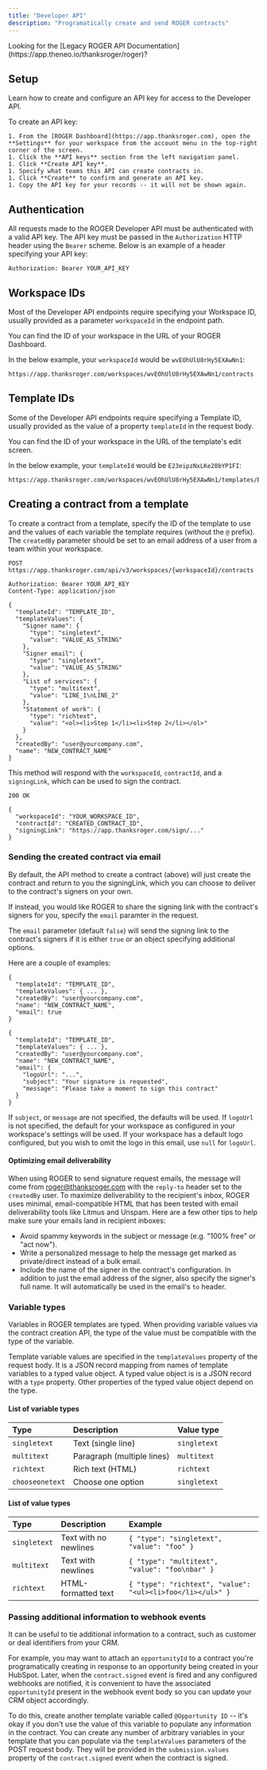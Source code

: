 ```yaml
---
title: "Developer API"
description: "Programatically create and send ROGER contracts"
---
```


<Info>
  Looking for the [Legacy ROGER API
  Documentation](https://app.theneo.io/thanksroger/roger)?
</Info>

## Setup

Learn how to create and configure an API key for access to the Developer API.

To create an API key:

    1. From the [ROGER Dashboard](https://app.thanksroger.com), open the
    **Settings** for your workspace from the account menu in the top-right
    corner of the screen.
    1. Click the **API keys** section from the left navigation panel.
    1. Click **Create API key**.
    1. Specify what teams this API can create contracts in.
    1. Click **Create** to confirm and generate an API key.
    1. Copy the API key for your records -- it will not be shown again.

## Authentication

All requests made to the ROGER Developer API must be authenticated with a valid
API key. The API key must be passed in the `Authorization` HTTP header using the
`Bearer` scheme. Below is an example of a header specifying your API key:

```
Authorization: Bearer YOUR_API_KEY
```

## Workspace IDs

Most of the Developer API endpoints require specifying your Workspace ID,
usually provided as a parameter `workspaceId` in the endpoint path.

You can find the ID of your workspace in the URL of your ROGER Dashboard.

In the below example, your `workspaceId` would be `wvEOhUlU8rHy5EXAwNn1`:

```
https://app.thanksroger.com/workspaces/wvEOhUlU8rHy5EXAwNn1/contracts
```

## Template IDs

Some of the Developer API endpoints require specifying a Template ID, usually
provided as the value of a property `templateId` in the request body.

You can find the ID of your workspace in the URL of the template's edit screen.

In the below example, your `templateId` would be `E23eipzNxLKe28bYP1FI`:

```
https://app.thanksroger.com/workspaces/wvEOhUlU8rHy5EXAwNn1/templates/E23eipzNxLKe28bYP1FI
```

## Creating a contract from a template

To create a contract from a template, specify the ID of the template to use and
the values of each variable the template requires (without the `@` prefix). The
`createdBy` parameter should be set to an email address of a user from a team
within your workspace.

```
POST https://app.thanksroger.com/api/v3/workspaces/{workspaceId}/contracts

Authorization: Bearer YOUR_API_KEY
Content-Type: application/json

{
  "templateId": "TEMPLATE_ID",
  "templateValues": {
    "Signer name": {
      "type": "singletext",
      "value": "VALUE_AS_STRING"
    },
    "Signer email": {
      "type": "singletext",
      "value": "VALUE_AS_STRING"
    },
    "List of services": {
      "type": "multitext",
      "value": "LINE_1\nLINE_2"
    },
    "Statement of work": {
      "type": "richtext",
      "value": "<ol><li>Step 1</li><li>Step 2</li></ol>"
    }
  },
  "createdBy": "user@yourcompany.com",
  "name": "NEW_CONTRACT_NAME"
}
```

This method will respond with the `workspaceId`, `contractId`, and a
`signingLink`, which can be used to sign the contract.

```
200 OK

{
  "workspaceId": "YOUR_WORKSPACE_ID",
  "contractId": "CREATED_CONTRACT_ID",
  "signingLink": "https://app.thanksroger.com/sign/..."
}
```

### Sending the created contract via email

By default, the API method to create a contract (above) will just create the
contract and return to you the signingLink, which you can choose to deliver to
the contract's signers on your own.

If instead, you would like ROGER to share the signing link with the contract's
signers for you, specify the `email` paramter in the request.

The `email` parameter (default `false`) will send the signing link to the
contract's signers if it is either `true` or an object specifying additional
options.

Here are a couple of examples:

```
{
  "templateId": "TEMPLATE_ID",
  "templateValues": { ... },
  "createdBy": "user@yourcompany.com",
  "name": "NEW_CONTRACT_NAME",
  "email": true
}
```

```
{
  "templateId": "TEMPLATE_ID",
  "templateValues": { ... },
  "createdBy": "user@yourcompany.com",
  "name": "NEW_CONTRACT_NAME",
  "email": {
    "logoUrl": "...",
    "subject": "Your signature is requested",
    "message": "Please take a moment to sign this contract"
  }
}
```

If `subject`, or `message` are not specified, the defaults will be used. If
`logoUrl` is not specified, the default for your workspace as configured in your
workspace's settings will be used. If your workspace has a default logo
configured, but you wish to omit the logo in this email, use `null` for
`logoUrl`.

#### Optimizing email deliverability

When using ROGER to send signature request emails, the message will come from
roger@thanksroger.com with the `reply-to` header set to the `createdBy` user. To
maximize deliverability to the recipient's inbox, ROGER uses minimal,
email-compatible HTML that has been tested with email deliverability tools like
Litmus and Unspam. Here are a few other tips to help make sure your emails land
in recipient inboxes:

   - Avoid spammy keywords in the subject or message (e.g. "100% free" or "act
     now").
   - Write a personalized message to help the message get marked as
     private/direct instead of a bulk email.
   - Include the name of the signer in the contract's configuration. In
     addition to just the email address of the signer, also specify the signer's
     full name. It will automatically be used in the email's `to` header.

### Variable types

Variables in ROGER templates are typed. When providing variable values via the
contract creation API, the type of the value must be compatible with the type
of the variable.

Template variable values are specified in the `templateValues` property of the
request body. It is a JSON record mapping from names of template variables to
a typed value object. A typed value object is is a JSON record with a `type`
property. Other properties of the typed value object depend on the type.

#### List of variable types

| Type            | Description                | Value type   |
|:----------------|:---------------------------|:-------------|
| `singletext`    | Text (single line)         | `singletext` |
| `multitext`     | Paragraph (multiple lines) | `multitext`  |
| `richtext`      | Rich text (HTML)           | `richtext`   |
| `chooseonetext` | Choose one option          | `singletext` |

#### List of value types

| Type         | Description           | Example                                                    |
|:-------------|:----------------------|:-----------------------------------------------------------|
| `singletext` | Text with no newlines | `{ "type": "singletext", "value": "foo" }`                 |
| `multitext`  | Text with newlines    | `{ "type": "multitext", "value": "foo\nbar" }`             |
| `richtext`   | HTML-formatted text   | `{ "type": "richtext", "value": "<ul><li>foo</li></ul>" }` |

### Passing additional information to webhook events

It can be useful to tie additional information to a contract, such as customer
or deal identifiers from your CRM.

For example, you may want to attach an `opportunityId` to a contract you're
programatically creating in response to an opportunity being created in your
HubSpot. Later, when the `contract.signed` event is fired and any configured
webhooks are notified, it is convenient to have the associated `opportunityId`
present in the webhook event body so you can update your CRM object accordingly.

To do this, create another template variable called `@Opportunity ID` -- it's
okay if you don't use the value of this variable to populate any information in
the contract. You can create any number of arbitrary variables in your template
that you can populate via the `templateValues` parameters of the POST request
body. They will be provided in the `submission.values` property of the
`contract.signed` event when the contract is signed.
